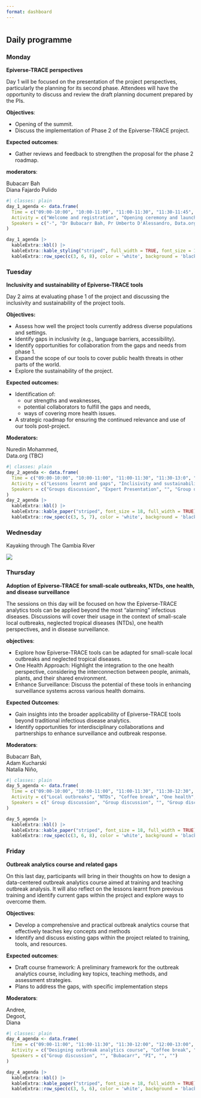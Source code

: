 ```yaml
---
format: dashboard
---
```


#  {.tabset .tabset-pills}

## Daily programme {.tabset}

### Monday

**Epiverse-TRACE perspectives**  

Day 1 will be focused on the presentation of the project perspectives, particularly the planning for its second phase. Attendees will have the opportunity to discuss and review the draft planning document prepared by the PIs.

**Objectives**:

-   Opening of the summit.
-   Discuss the implementation of Phase 2 of the Epiverse-TRACE project.

**Expected outcomes**:

-   Gather reviews and feedback to strengthen the proposal for the phase 2 roadmap.

**moderators**:

Bubacarr Bah  
Diana Fajardo Pulido

```r
#| classes: plain
day_1_agenda <- data.frame(
  Time = c("09:00-10:00", "10:00-11:00", "11:00-11:30", "11:30-11:45",  "11:45-13:00", "13:00-15:00", "15:00-17:00", "19:00-21:00"),
  Activity = c("Welcome and registration", "Opening ceremony and launching of phase 2 Epiverse-TRACE project", "Coffee break", "Ice breaker", "Planning for phase 2 implementation", "Lunch", "RF & RSE sessions", "Dinner"),
  Speakers = c("-", "Dr Bubacarr Bah, Pr Umberto D'Alessandro, Data.org (TBC), and MoH (TBC)", "", "Banky", "Data.org (TBC)", "", "James and Degoot", "")
)

day_1_agenda |>
  kableExtra::kbl() |>
  kableExtra::kable_styling("striped", full_width = TRUE, font_size = 18) |>
  kableExtra::row_spec(c(3, 6, 8), color = 'white', background = 'black')
```

### Tuesday

**Inclusivity and sustainability of Epiverse-TRACE tools**  

Day 2 aims at evaluating phase 1 of the project and discussing the inclusivity and sustainability of the project tools.

**Objectives:**

-   Assess how well the project tools currently address diverse populations and settings.
-   Identify gaps in inclusivity (e.g., language barriers, accessibility).
-   Identify opportunities for collaboration from the gaps and needs from phase 1.
-   Expand the scope of our tools to cover public health threats in other parts of the world.
-   Explore the sustainability of the project.

**Expected outcomes:**

-   Identification of:
    -   our strengths and weaknesses,
    -   potential collaborators to fulfill the gaps and needs,
    -   ways of covering more health issues.
-   A strategic roadmap for ensuring the continued relevance and use of our tools post-project.

**Moderators:**

Nuredin Mohammed,  
Data.org (TBC)

```r
#| classes: plain
day_2_agenda <- data.frame(
  Time = c("09:00-10:00", "10:00-11:00", "11:00-11:30", "11:30-13:0", "13:00-15:00", "15:00-17:00", "19:00-21:00"),
  Activity = c("Lessons learnt and gaps", "Inclisivity and sustainability of epidemics analytic tools", "Coffee break", "Inclusivity and sustainability within Epiverse-TRACE tools", "Lunch", "RF & RSE sessions", "Dinner"),
  Speakers = c("Groups discussion", "Expert Presentation", "", "Group discussions", "", "James and Degoot", "")
)
day_2_agenda |>
  kableExtra::kbl() |>
  kableExtra::kable_paper("striped", font_size = 18, full_width = TRUE) |>
  kableExtra::row_spec(c(3, 5, 7), color = 'white', background = 'black')
```

### Wednesday

Kayaking through The Gambia River

![](/images/Generic5.jpg)

### Thursday

**Adoption of Epiverse-TRACE for small-scale outbreaks, NTDs, one health, and disease surveillance**  

The sessions on this day will be focused on how the Epiverse-TRACE analytics tools can be applied beyond the most “alarming” infectious diseases. Discussions will cover their usage in the context of small-scale local outbreaks, neglected tropical diseases (NTDs), one health perspectives, and in disease surveillance.

**objectives**:

-   Explore how Epiverse-TRACE tools can be adapted for small-scale local outbreaks and neglected tropical diseases.
-   One Health Approach: Highlight the integration to the one health perspective, considering the interconnection between people, animals, plants, and their shared environment.
-   Enhance Surveillance: Discuss the potential of these tools in enhancing surveillance systems across various health domains.

**Expected Outcomes**:

-   Gain insights into the broader applicability of Epiverse-TRACE tools beyond traditional infectious disease analytics.
-   Identify opportunities for interdisciplinary collaborations and partnerships to enhance surveillance and outbreak response.

**Moderators**:

Bubacarr Bah,  
Adam Kucharski  
Natalia Niño,  

```r
#| classes: plain
day_5_agenda <- data.frame(
  Time = c("09:00-10:00", "10:00-11:00", "11:00-11:30", "11:30-12:30", "12:30-13:00", "13:00-15:00", "15:00-17:00", "19:00-21:00"),
  Activity = c("Local outbreaks", "NTDs", "Coffee break", "One health", "Disease surveillance",  "lunch break", "RF/RSE sessions", "Dinner"),
  Speakers = c(" Group discussion", "Group discussion", "", "Group discussion", "Group discussion", "", "", "")
)

day_5_agenda |>
  kableExtra::kbl() |>
  kableExtra::kable_paper("striped", font_size = 18, full_width = TRUE) |>
  kableExtra::row_spec(c(3, 6, 8), color = 'white', background = 'black')
```

### Friday

**Outbreak analytics course and related gaps**  

On this last day, participants will bring in their thoughts on how to design a data-centered outbreak analytics course aimed at training and teaching outbreak analysis. It will also reflect on the lessons learnt from previous training and identify current gaps within the project and explore ways to overcome them.

**Objectives**:

-   Develop a comprehensive and practical outbreak analytics course that effectively teaches key concepts and methods
-   Identify and discuss existing gaps within the project related to training, tools, and resources.

**Expected outcomes**:

-   Draft course framework: A preliminary framework for the outbreak analytics course, including key topics, teaching methods, and assessment strategies.
-   Plans to address the gaps, with specific implementation steps

**Moderators**:

Andree,  
Degoot,  
Diana

```r
#| classes: plain
day_4_agenda <- data.frame(
  Time = c("09:00-11:00", "11:00-11:30", "11:30-12:00", "12:00-13:00", "13:00-15:00", "19:00-21:00"),
  Activity = c("Designing outbreak analytics course", "Coffee break", "Closing Remarks", "Unit Seminar", "Lunch", "Dinner"),
  Speakers = c("Group discussion", "", "Bubacarr", "PI", "", "")
)

day_4_agenda |>
  kableExtra::kbl() |>
  kableExtra::kable_paper("striped", font_size = 18, full_width = TRUE) |>
  kableExtra::row_spec(c(3, 5, 6), color = 'white', background = 'black')
```
